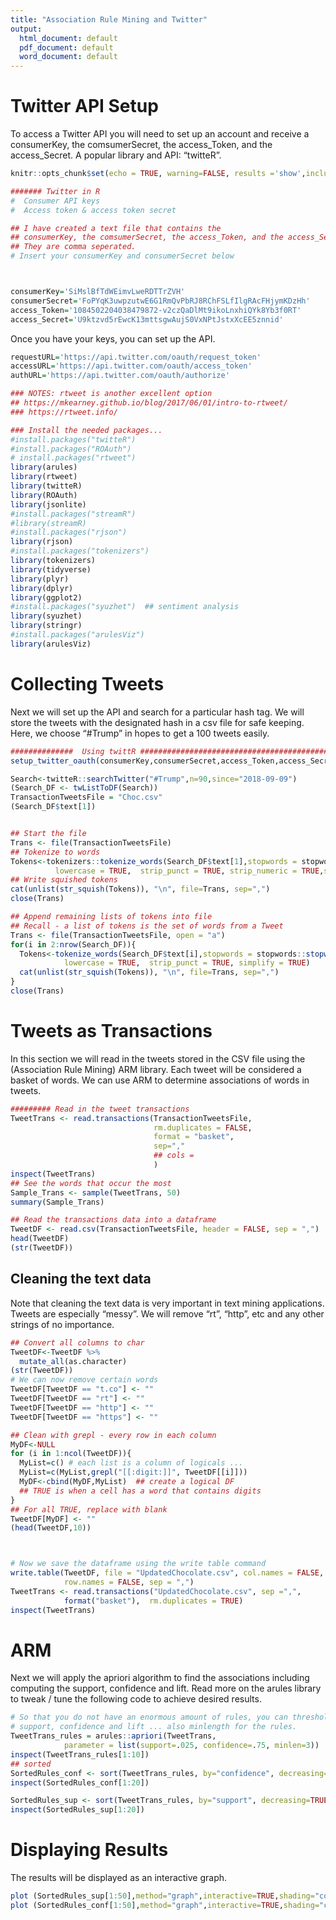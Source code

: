 ```yaml
---
title: "Association Rule Mining and Twitter"
output:
  html_document: default
  pdf_document: default
  word_document: default
---
```


# Twitter API Setup

To access a Twitter API you will need to set up an account and receive a consumerKey, the comsumerSecret, the access_Token, and the access_Secret. A popular library and API: "twitteR".

```r
knitr::opts_chunk$set(echo = TRUE, warning=FALSE, results ='show',include=TRUE,messages=FALSE)

####### Twitter in R
#  Consumer API keys
#  Access token & access token secret

## I have created a text file that contains the
## consumerKey, the comsumerSecret, the access_Token, and the access_Secret
## They are comma seperated. 
# Insert your consumerKey and consumerSecret below



consumerKey='SiMslBfTdWEimvLweRDTTrZVH'
consumerSecret='FoPYqK3uwpzutwE6G1RmQvPbRJ8RChFSLfIlgRAcFHjymKDzHh'
access_Token='1084502204038479872-v2czQaDlMt9ikoLnxhiQYk8Yb3f0RT'
access_Secret='U9ktzvd5rEwcK13mttsgwAujS0VxNPtJstxXcEE5znnid'
```

Once you have your keys, you can set up the API.

```r

requestURL='https://api.twitter.com/oauth/request_token'
accessURL='https://api.twitter.com/oauth/access_token'
authURL='https://api.twitter.com/oauth/authorize'

### NOTES: rtweet is another excellent option
## https://mkearney.github.io/blog/2017/06/01/intro-to-rtweet/
### https://rtweet.info/

### Install the needed packages...
#install.packages("twitteR")
#install.packages("ROAuth")
# install.packages("rtweet")
library(arules)
library(rtweet)
library(twitteR)
library(ROAuth)
library(jsonlite)
#install.packages("streamR")
#library(streamR)
#install.packages("rjson")
library(rjson)
#install.packages("tokenizers")
library(tokenizers)
library(tidyverse)
library(plyr)
library(dplyr)
library(ggplot2)
#install.packages("syuzhet")  ## sentiment analysis
library(syuzhet)
library(stringr)
#install.packages("arulesViz")
library(arulesViz)

```

# Collecting Tweets

Next we will set up the API and search for a particular hash tag. We will store the tweets with the designated hash in a csv file for safe keeping. Here, we choose "#Trump" in hopes to get a 100 tweets easily. 

```r
##############  Using twittR ##########################################################
setup_twitter_oauth(consumerKey,consumerSecret,access_Token,access_Secret)

Search<-twitteR::searchTwitter("#Trump",n=90,since="2018-09-09")
(Search_DF <- twListToDF(Search))
TransactionTweetsFile = "Choc.csv"
(Search_DF$text[1])


## Start the file
Trans <- file(TransactionTweetsFile)
## Tokenize to words 
Tokens<-tokenizers::tokenize_words(Search_DF$text[1],stopwords = stopwords::stopwords("en"), 
          lowercase = TRUE,  strip_punct = TRUE, strip_numeric = TRUE,simplify = TRUE)
## Write squished tokens
cat(unlist(str_squish(Tokens)), "\n", file=Trans, sep=",")
close(Trans)

## Append remaining lists of tokens into file
## Recall - a list of tokens is the set of words from a Tweet
Trans <- file(TransactionTweetsFile, open = "a")
for(i in 2:nrow(Search_DF)){
  Tokens<-tokenize_words(Search_DF$text[i],stopwords = stopwords::stopwords("en"), 
            lowercase = TRUE,  strip_punct = TRUE, simplify = TRUE)
  cat(unlist(str_squish(Tokens)), "\n", file=Trans, sep=",")
}
close(Trans)

```


# Tweets as Transactions

In this section we will read in the tweets stored in the CSV file using the (Association Rule Mining) ARM library. Each tweet will be considered a basket of words. We can use ARM to determine associations of words in tweets. 

```r

######### Read in the tweet transactions
TweetTrans <- read.transactions(TransactionTweetsFile,
                                rm.duplicates = FALSE, 
                                format = "basket",
                                sep=","
                                ## cols = 
                                )
inspect(TweetTrans)
## See the words that occur the most
Sample_Trans <- sample(TweetTrans, 50)
summary(Sample_Trans)

## Read the transactions data into a dataframe
TweetDF <- read.csv(TransactionTweetsFile, header = FALSE, sep = ",")
head(TweetDF)
(str(TweetDF))


```

## Cleaning the text data

Note that cleaning the text data is very important in text mining applications. Tweets are especially "messy". We will remove "rt", "http", etc and any other strings of no importance. 

```r

## Convert all columns to char 
TweetDF<-TweetDF %>%
  mutate_all(as.character)
(str(TweetDF))
# We can now remove certain words
TweetDF[TweetDF == "t.co"] <- ""
TweetDF[TweetDF == "rt"] <- ""
TweetDF[TweetDF == "http"] <- ""
TweetDF[TweetDF == "https"] <- ""

## Clean with grepl - every row in each column
MyDF<-NULL
for (i in 1:ncol(TweetDF)){
  MyList=c() # each list is a column of logicals ...
  MyList=c(MyList,grepl("[[:digit:]]", TweetDF[[i]]))
  MyDF<-cbind(MyDF,MyList)  ## create a logical DF
  ## TRUE is when a cell has a word that contains digits
}
## For all TRUE, replace with blank
TweetDF[MyDF] <- ""
(head(TweetDF,10))



# Now we save the dataframe using the write table command 
write.table(TweetDF, file = "UpdatedChocolate.csv", col.names = FALSE, 
            row.names = FALSE, sep = ",")
TweetTrans <- read.transactions("UpdatedChocolate.csv", sep =",", 
            format("basket"),  rm.duplicates = TRUE)
inspect(TweetTrans)

```

# ARM

Next we will apply the apriori algorithm to find the associations including computing the support, confidence and lift. Read more on the arules library to tweak / tune the following code to achieve desired results. 

```r

# So that you do not have an enormous amount of rules, you can thresholds for
# support, confidence and lift ... also minlength for the rules. 
TweetTrans_rules = arules::apriori(TweetTrans, 
            parameter = list(support=.025, confidence=.75, minlen=3))
inspect(TweetTrans_rules[1:10])
## sorted
SortedRules_conf <- sort(TweetTrans_rules, by="confidence", decreasing=TRUE)
inspect(SortedRules_conf[1:20])

SortedRules_sup <- sort(TweetTrans_rules, by="support", decreasing=TRUE)
inspect(SortedRules_sup[1:20])
```

# Displaying Results

The results will be displayed as an interactive graph.

```r
plot (SortedRules_sup[1:50],method="graph",interactive=TRUE,shading="confidence") 
plot (SortedRules_conf[1:50],method="graph",interactive=TRUE,shading="confidence") 

```



